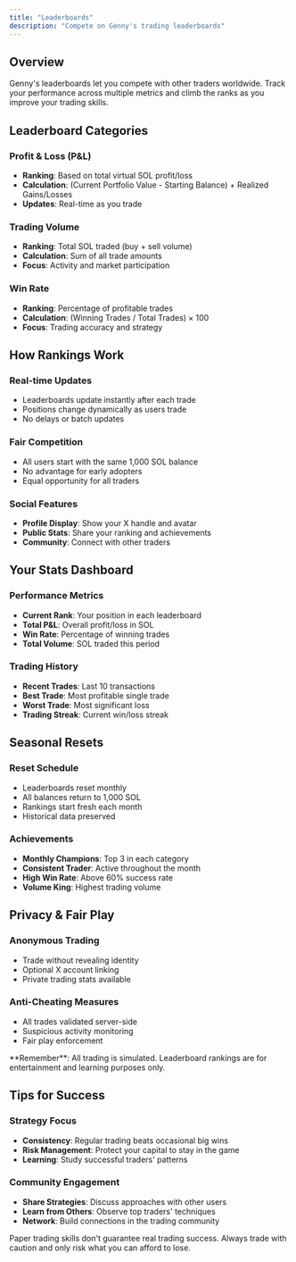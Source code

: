 ```yaml
---
title: "Leaderboards"
description: "Compete on Genny's trading leaderboards"
---
```


## Overview

Genny's leaderboards let you compete with other traders worldwide. Track your performance across multiple metrics and climb the ranks as you improve your trading skills.

## Leaderboard Categories

### Profit & Loss (P&L)
- **Ranking**: Based on total virtual SOL profit/loss
- **Calculation**: (Current Portfolio Value - Starting Balance) + Realized Gains/Losses
- **Updates**: Real-time as you trade

### Trading Volume
- **Ranking**: Total SOL traded (buy + sell volume)
- **Calculation**: Sum of all trade amounts
- **Focus**: Activity and market participation

### Win Rate
- **Ranking**: Percentage of profitable trades
- **Calculation**: (Winning Trades / Total Trades) × 100
- **Focus**: Trading accuracy and strategy

## How Rankings Work

### Real-time Updates
- Leaderboards update instantly after each trade
- Positions change dynamically as users trade
- No delays or batch updates

### Fair Competition
- All users start with the same 1,000 SOL balance
- No advantage for early adopters
- Equal opportunity for all traders

### Social Features
- **Profile Display**: Show your X handle and avatar
- **Public Stats**: Share your ranking and achievements
- **Community**: Connect with other traders

## Your Stats Dashboard

### Performance Metrics
- **Current Rank**: Your position in each leaderboard
- **Total P&L**: Overall profit/loss in SOL
- **Win Rate**: Percentage of winning trades
- **Total Volume**: SOL traded this period

### Trading History
- **Recent Trades**: Last 10 transactions
- **Best Trade**: Most profitable single trade
- **Worst Trade**: Most significant loss
- **Trading Streak**: Current win/loss streak

## Seasonal Resets

### Reset Schedule
- Leaderboards reset monthly
- All balances return to 1,000 SOL
- Rankings start fresh each month
- Historical data preserved

### Achievements
- **Monthly Champions**: Top 3 in each category
- **Consistent Trader**: Active throughout the month
- **High Win Rate**: Above 60% success rate
- **Volume King**: Highest trading volume

## Privacy & Fair Play

### Anonymous Trading
- Trade without revealing identity
- Optional X account linking
- Private trading stats available

### Anti-Cheating Measures
- All trades validated server-side
- Suspicious activity monitoring
- Fair play enforcement

<Note>
  **Remember**: All trading is simulated. Leaderboard rankings are for entertainment and learning purposes only.
</Note>

## Tips for Success

### Strategy Focus
- **Consistency**: Regular trading beats occasional big wins
- **Risk Management**: Protect your capital to stay in the game
- **Learning**: Study successful traders' patterns

### Community Engagement
- **Share Strategies**: Discuss approaches with other users
- **Learn from Others**: Observe top traders' techniques
- **Network**: Build connections in the trading community

<Warning>
  Paper trading skills don't guarantee real trading success. Always trade with caution and only risk what you can afford to lose.
</Warning>